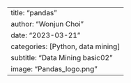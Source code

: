 ---
title: "pandas"
author: "Wonjun Choi"
date: "2023-03-21"
categories: [Python, data mining]
subtitle: "Data Mining basic02"
image: "Pandas_logo.png"
---